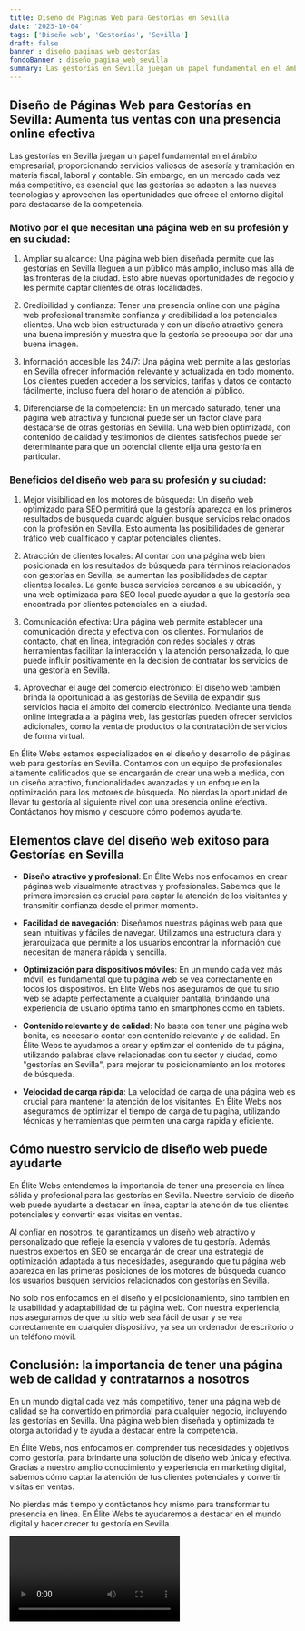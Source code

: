 ```yaml
---
title: Diseño de Páginas Web para Gestorías en Sevilla
date: '2023-10-04'
tags: ['Diseño web', 'Gestorías', 'Sevilla']
draft: false
banner : diseño_paginas_web_gestorías
fondoBanner : diseño_pagina_web_sevilla
summary: Las gestorías en Sevilla juegan un papel fundamental en el ámbito empresarial, proporcionando servicios valiosos de asesoría y tramitación en materia fiscal, laboral y contable. Sin embargo, en un mercado cada vez más competitivo, es esencial que las gestorías se adapten a las nuevas tecnologías y aprovechen las oportunidades que ofrece el entorno digital para destacarse de la competencia.
---
```


## Diseño de Páginas Web para Gestorías en Sevilla: Aumenta tus ventas con una presencia online efectiva

Las gestorías en Sevilla juegan un papel fundamental en el ámbito empresarial, proporcionando servicios valiosos de asesoría y tramitación en materia fiscal, laboral y contable. Sin embargo, en un mercado cada vez más competitivo, es esencial que las gestorías se adapten a las nuevas tecnologías y aprovechen las oportunidades que ofrece el entorno digital para destacarse de la competencia.

### Motivo por el que necesitan una página web en su profesión y en su ciudad:

1. Ampliar su alcance: Una página web bien diseñada permite que las gestorías en Sevilla lleguen a un público más amplio, incluso más allá de las fronteras de la ciudad. Esto abre nuevas oportunidades de negocio y les permite captar clientes de otras localidades.

2. Credibilidad y confianza: Tener una presencia online con una página web profesional transmite confianza y credibilidad a los potenciales clientes. Una web bien estructurada y con un diseño atractivo genera una buena impresión y muestra que la gestoría se preocupa por dar una buena imagen.

3. Información accesible las 24/7: Una página web permite a las gestorías en Sevilla ofrecer información relevante y actualizada en todo momento. Los clientes pueden acceder a los servicios, tarifas y datos de contacto fácilmente, incluso fuera del horario de atención al público.

4. Diferenciarse de la competencia: En un mercado saturado, tener una página web atractiva y funcional puede ser un factor clave para destacarse de otras gestorías en Sevilla. Una web bien optimizada, con contenido de calidad y testimonios de clientes satisfechos puede ser determinante para que un potencial cliente elija una gestoría en particular.

### Beneficios del diseño web para su profesión y su ciudad:

1. Mejor visibilidad en los motores de búsqueda: Un diseño web optimizado para SEO permitirá que la gestoría aparezca en los primeros resultados de búsqueda cuando alguien busque servicios relacionados con la profesión en Sevilla. Esto aumenta las posibilidades de generar tráfico web cualificado y captar potenciales clientes.

2. Atracción de clientes locales: Al contar con una página web bien posicionada en los resultados de búsqueda para términos relacionados con gestorías en Sevilla, se aumentan las posibilidades de captar clientes locales. La gente busca servicios cercanos a su ubicación, y una web optimizada para SEO local puede ayudar a que la gestoría sea encontrada por clientes potenciales en la ciudad.

3. Comunicación efectiva: Una página web permite establecer una comunicación directa y efectiva con los clientes. Formularios de contacto, chat en línea, integración con redes sociales y otras herramientas facilitan la interacción y la atención personalizada, lo que puede influir positivamente en la decisión de contratar los servicios de una gestoría en Sevilla.

4. Aprovechar el auge del comercio electrónico: El diseño web también brinda la oportunidad a las gestorías de Sevilla de expandir sus servicios hacia el ámbito del comercio electrónico. Mediante una tienda online integrada a la página web, las gestorías pueden ofrecer servicios adicionales, como la venta de productos o la contratación de servicios de forma virtual.

En Élite Webs estamos especializados en el diseño y desarrollo de páginas web para gestorías en Sevilla. Contamos con un equipo de profesionales altamente calificados que se encargarán de crear una web a medida, con un diseño atractivo, funcionalidades avanzadas y un enfoque en la optimización para los motores de búsqueda. No pierdas la oportunidad de llevar tu gestoría al siguiente nivel con una presencia online efectiva. Contáctanos hoy mismo y descubre cómo podemos ayudarte.

<GifSeo />

<Cta />

## **Elementos clave del diseño web exitoso para Gestorías en Sevilla**

- **Diseño atractivo y profesional**: En Élite Webs nos enfocamos en crear páginas web visualmente atractivas y profesionales. Sabemos que la primera impresión es crucial para captar la atención de los visitantes y transmitir confianza desde el primer momento.

- **Facilidad de navegación**: Diseñamos nuestras páginas web para que sean intuitivas y fáciles de navegar. Utilizamos una estructura clara y jerarquizada que permite a los usuarios encontrar la información que necesitan de manera rápida y sencilla.

- **Optimización para dispositivos móviles**: En un mundo cada vez más móvil, es fundamental que tu página web se vea correctamente en todos los dispositivos. En Élite Webs nos aseguramos de que tu sitio web se adapte perfectamente a cualquier pantalla, brindando una experiencia de usuario óptima tanto en smartphones como en tablets.

- **Contenido relevante y de calidad**: No basta con tener una página web bonita, es necesario contar con contenido relevante y de calidad. En Élite Webs te ayudamos a crear y optimizar el contenido de tu página, utilizando palabras clave relacionadas con tu sector y ciudad, como "gestorías en Sevilla", para mejorar tu posicionamiento en los motores de búsqueda.

- **Velocidad de carga rápida**: La velocidad de carga de una página web es crucial para mantener la atención de los visitantes. En Élite Webs nos aseguramos de optimizar el tiempo de carga de tu página, utilizando técnicas y herramientas que permiten una carga rápida y eficiente.

## **Cómo nuestro servicio de diseño web puede ayudarte**

En Élite Webs entendemos la importancia de tener una presencia en línea sólida y profesional para las gestorías en Sevilla. Nuestro servicio de diseño web puede ayudarte a destacar en línea, captar la atención de tus clientes potenciales y convertir esas visitas en ventas.

Al confiar en nosotros, te garantizamos un diseño web atractivo y personalizado que refleje la esencia y valores de tu gestoría. Además, nuestros expertos en SEO se encargarán de crear una estrategia de optimización adaptada a tus necesidades, asegurando que tu página web aparezca en las primeras posiciones de los motores de búsqueda cuando los usuarios busquen servicios relacionados con gestorías en Sevilla.

No solo nos enfocamos en el diseño y el posicionamiento, sino también en la usabilidad y adaptabilidad de tu página web. Con nuestra experiencia, nos aseguramos de que tu sitio web sea fácil de usar y se vea correctamente en cualquier dispositivo, ya sea un ordenador de escritorio o un teléfono móvil.

## **Conclusión: la importancia de tener una página web de calidad y contratarnos a nosotros**

En un mundo digital cada vez más competitivo, tener una página web de calidad se ha convertido en primordial para cualquier negocio, incluyendo las gestorías en Sevilla. Una página web bien diseñada y optimizada te otorga autoridad y te ayuda a destacar entre la competencia.

En Élite Webs, nos enfocamos en comprender tus necesidades y objetivos como gestoría, para brindarte una solución de diseño web única y efectiva. Gracias a nuestro amplio conocimiento y experiencia en marketing digital, sabemos cómo captar la atención de tus clientes potenciales y convertir visitas en ventas.

No pierdas más tiempo y contáctanos hoy mismo para transformar tu presencia en línea. En Élite Webs te ayudaremos a destacar en el mundo digital y hacer crecer tu gestoría en Sevilla.

<Video />

<CtaBot job='Gestorías' city='Sevilla'/>

<Gmaps query='Sevilla+españa+maps' />